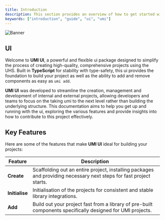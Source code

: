 ```yaml
---
title: Introduction
description: This section provides an overview of how to get started with the UMI UI package.
keywords: ["introduction", "guide", "ui", "umi"]
---
```


![Banner](/images/banner-umi-dark.png "UMI")

## UI

Welcome to **UMI UI**, a powerful and flexible ui package designed to simplify the process of creating high-quality, comprehensive
projects using the UHS. Built in **TypeScript** for stability with type-safety, this ui provides the foundation to build your project as well as the ability to add and remove components as easy as `umi add`.

**UMI UI** was developed to streamline the creation, management and development of internal and external projects, allowing developers and teams to focus on the taking umi to the next level rather
than building the underlying structure. This documentation aims to help you get up and running with the ui, exploring the various features and provide
insights into how to contribute to this project effectively.

<CardGrid>
  <Card
    subtitle="Instructions"
    title="Installation"
    description="Get started with the UMI UI using our quick start installation guide to get your projects started."
    href="/ui/introduction/installation"
  />
  <Card
    subtitle="Commands"
    title="Usage"
    description="Getting started using the UI with commands such as create, init and add."
    href="/ui/commands"
  />
  <Card
    subtitle="Contributing"
    title="Development"
    description="Looking to help out on this project? Want to find out more about how it&apos;s built?"
    href="/ui/development"
  />
</CardGrid>

## Key Features

Here are some of the features that make **UMI UI** ideal for building your projects:

| Feature                              | Description                                                                                                       |
|--------------------------------------|-------------------------------------------------------------------------------------------------------------------|
| **Create**                           | Scaffolding out an entire project, installing packages and providing necessary next steps for fast project starts.|
| **Initialise**                       | Initialisation of the projects for consistent and stable library integrations.                                    |
| **Add**                              | Build out your project fast from a library of pre-built components specifically designed for UMI projects.        |
